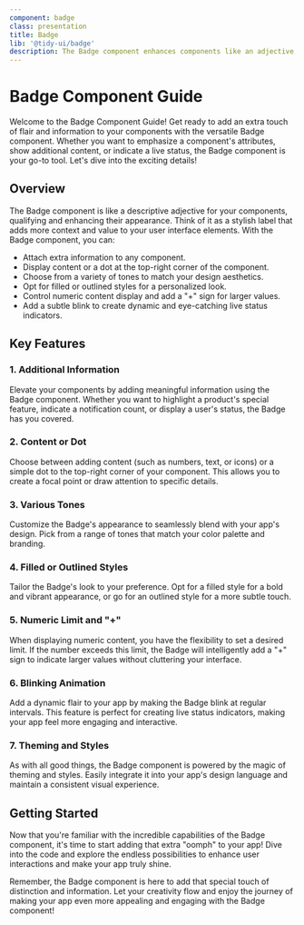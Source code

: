 ```yaml
---
component: badge
class: presentation
title: Badge
lib: '@tidy-ui/badge'
description: The Badge component enhances components like an adjective, adding info. It adds content/dot to top-right, with tones, fill/outline options. Limit numeric content, add '+'. Blink for dynamic effects. Themed and styled.
---
```


# Badge Component Guide

Welcome to the Badge Component Guide! Get ready to add an extra touch of flair and information to your components with the versatile Badge component. Whether you want to emphasize a component's attributes, show additional content, or indicate a live status, the Badge component is your go-to tool. Let's dive into the exciting details!

## Overview

The Badge component is like a descriptive adjective for your components, qualifying and enhancing their appearance. Think of it as a stylish label that adds more context and value to your user interface elements. With the Badge component, you can:

- Attach extra information to any component.
- Display content or a dot at the top-right corner of the component.
- Choose from a variety of tones to match your design aesthetics.
- Opt for filled or outlined styles for a personalized look.
- Control numeric content display and add a "+" sign for larger values.
- Add a subtle blink to create dynamic and eye-catching live status indicators.

## Key Features

### 1. Additional Information

Elevate your components by adding meaningful information using the Badge component. Whether you want to highlight a product's special feature, indicate a notification count, or display a user's status, the Badge has you covered.

### 2. Content or Dot

Choose between adding content (such as numbers, text, or icons) or a simple dot to the top-right corner of your component. This allows you to create a focal point or draw attention to specific details.

### 3. Various Tones

Customize the Badge's appearance to seamlessly blend with your app's design. Pick from a range of tones that match your color palette and branding.

### 4. Filled or Outlined Styles

Tailor the Badge's look to your preference. Opt for a filled style for a bold and vibrant appearance, or go for an outlined style for a more subtle touch.

### 5. Numeric Limit and "+"

When displaying numeric content, you have the flexibility to set a desired limit. If the number exceeds this limit, the Badge will intelligently add a "+" sign to indicate larger values without cluttering your interface.

### 6. Blinking Animation

Add a dynamic flair to your app by making the Badge blink at regular intervals. This feature is perfect for creating live status indicators, making your app feel more engaging and interactive.

### 7. Theming and Styles

As with all good things, the Badge component is powered by the magic of theming and styles. Easily integrate it into your app's design language and maintain a consistent visual experience.

## Getting Started

Now that you're familiar with the incredible capabilities of the Badge component, it's time to start adding that extra "oomph" to your app! Dive into the code and explore the endless possibilities to enhance user interactions and make your app truly shine.

Remember, the Badge component is here to add that special touch of distinction and information. Let your creativity flow and enjoy the journey of making your app even more appealing and engaging with the Badge component!
